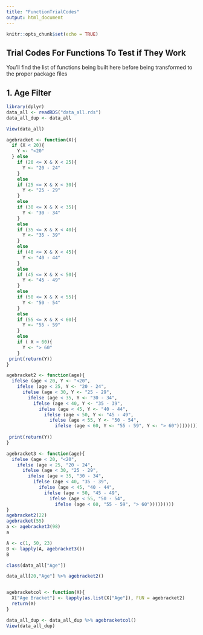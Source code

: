 ```yaml
---
title: "FunctionTrialCodes"
output: html_document
---
```


```r
knitr::opts_chunk$set(echo = TRUE)
```

## Trial Codes For Functions To Test if They Work

You'll find the list of functions being built here before being transformed to the proper package files


## 1. Age Filter
```r

library(dplyr)
data_all <- readRDS("data_all.rds")
data_all_dup <- data_all

View(data_all)

agebracket <- function(X){
  if (X < 20){
    Y <- "<20"
  } else
    if (20 <= X & X < 25){
      Y <- "20 - 24"
    }
    else
    if (25 <= X & X < 30){
      Y <- "25 - 29"
    }
    else
    if (30 <= X & X < 35){
      Y <- "30 - 34"
    }
    else
    if (35 <= X & X < 40){
      Y <- "35 - 39"
    }
    else
    if (40 <= X & X < 45){
      Y <- "40 - 44"
    }
    else
    if (45 <= X & X < 50){
      Y <- "45 - 49"
    }
    else
    if (50 <= X & X < 55){
      Y <- "50 - 54"
    }
    else
    if (55 <= X & X < 60){
      Y <- "55 - 59"
    }
    else
    if ( X > 60){
      Y <- "> 60"
    }
 print(return(Y))
}

agebracket2 <- function(age){
  ifelse (age < 20, Y <- "<20",
    ifelse (age < 25, Y <- "20 - 24",
      ifelse (age < 30, Y <- "25 - 29",
        ifelse (age < 35, Y <- "30 - 34",
          ifelse (age < 40, Y <- "35 - 39",
            ifelse (age < 45, Y <- "40 - 44",
              ifelse (age < 50, Y <- "45 - 49",
                ifelse (age < 55, Y <- "50 - 54",
                  ifelse (age < 60, Y <- "55 - 59", Y <- "> 60")))))))))
                          
 print(return(Y))
}

agebracket3 <- function(age){
  ifelse (age < 20, "<20",
    ifelse (age < 25, "20 - 24",
      ifelse (age < 30, "25 - 29",
        ifelse (age < 35, "30 - 34",
          ifelse (age < 40, "35 - 39",
            ifelse (age < 45, "40 - 44",
              ifelse (age < 50, "45 - 49",
                ifelse (age < 55, "50 - 54",
                  ifelse (age < 60, "55 - 59", "> 60")))))))))
}
agebracket2(22)
agebracket(55)
a <- agebracket3(98)
a

A <- c(1, 50, 23)
B <- lapply(A, agebracket3())
B

class(data_all["Age"])

data_all[20,"Age"] %>% agebracket2()


agebracketcol <- function(X){
  X["Age Bracket"] <- lapply(as.list(X["Age"]), FUN = agebracket2)
  return(X)
}

data_all_dup <- data_all_dup %>% agebracketcol()
View(data_all_dup)
```

